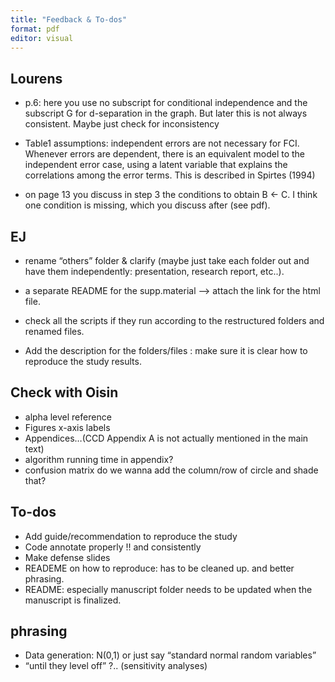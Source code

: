 ```yaml
---
title: "Feedback & To-dos"
format: pdf
editor: visual
---
```


## Lourens
- p.6: here you use no subscript for conditional independence and the subscript G for d-separation in the graph. But later this is not always consistent. Maybe just check for inconsistency

- Table1 assumptions: independent errors are not necessary for FCI. Whenever errors are dependent, there is an equivalent model to the independent error case, using a latent variable that explains the correlations among the error terms. This is described in Spirtes (1994)

- on page 13 you discuss in step 3 the conditions to obtain B <- C. I think one condition is missing, which you discuss after (see pdf).


## EJ

- rename "others" folder & clarify (maybe just take each folder out and have them independently: presentation, research report, etc..).

- a separate README for the supp.material --> attach the link for the html file.

- check all the scripts if they run according to the restructured folders and renamed files.

- Add the description for the folders/files : make sure it is clear how to reproduce the study results.


## Check with Oisin

- alpha level reference
- Figures x-axis labels
- Appendices...(CCD Appendix A is not actually mentioned in the main text)
- algorithm running time in appendix?
- confusion matrix do we wanna add the column/row of circle and shade that?


## To-dos
- Add guide/recommendation to reproduce the study
- Code annotate properly !! and consistently
- Make defense slides
- READEME on how to reproduce: has to be cleaned up. and better phrasing.
- README: especially manuscript folder needs to be updated when the manuscript is finalized.

 
## phrasing
- Data generation: N(0,1) or just say "standard normal random variables"
- "until they level off" ?.. (sensitivity analyses)